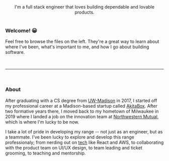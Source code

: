 
<PageHeader title="Hi! I'm Brett 👋" imgSrc="/headshot.jpeg" hideDivider />

<center>
  I'm a full stack engineer that loves building dependable and lovable products.
</center>

<br />

### Welcome! 😀

Feel free to browse the files on the left. They're a great way to learn about where I've been, what's important to me, and how I go about building software.

<br />
<hr />
<br />

### About

After graduating with a CS degree from [UW-Madison](/school/) in 2017, I started off my professional career at a Madison-based startup called [AkitaBox](/akitabox/). After two formative years there, I moved back to my hometown of Milwaukee in 2019 where I landed a job on the innovation team at [Northwestern Mutual](/northwestern-mutual/), which is where I'm lucky to be now.

I take a lot of pride in developing my range -- not just as an engineer, but as a teammate. I've been lucky to explore and develop this range professionaly; from nerding out on [tech](/toolkit/) like React and AWS, to collaborating with the product team on UI/UX design, to team leading and ticket grooming, to teaching and mentorship.
